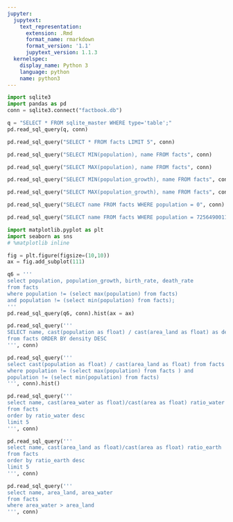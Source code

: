 ```yaml
---
jupyter:
  jupytext:
    text_representation:
      extension: .Rmd
      format_name: rmarkdown
      format_version: '1.1'
      jupytext_version: 1.1.3
  kernelspec:
    display_name: Python 3
    language: python
    name: python3
---
```


```python
import sqlite3
import pandas as pd
conn = sqlite3.connect("factbook.db")
```

```python
q = "SELECT * FROM sqlite_master WHERE type='table';"
pd.read_sql_query(q, conn)
```

```python
pd.read_sql_query("SELECT * FROM facts LIMIT 5", conn)
```

```python
pd.read_sql_query("SELECT MIN(population), name FROM facts", conn)
```

```python
pd.read_sql_query("SELECT MAX(population), name FROM facts", conn)
```

```python
pd.read_sql_query("SELECT MIN(population_growth), name FROM facts", conn)
```

```python
pd.read_sql_query("SELECT MAX(population_growth), name FROM facts", conn)
```

```python
pd.read_sql_query("SELECT name FROM facts WHERE population = 0", conn)
```

```python
pd.read_sql_query("SELECT name FROM facts WHERE population = 7256490011", conn)
```

```python
import matplotlib.pyplot as plt
import seaborn as sns
# %matplotlib inline
```

```python
fig = plt.figure(figsize=(10,10))
ax = fig.add_subplot(111)

q6 = '''
select population, population_growth, birth_rate, death_rate
from facts
where population != (select max(population) from facts)
and population != (select min(population) from facts);
'''
pd.read_sql_query(q6, conn).hist(ax = ax)
```

```python
pd.read_sql_query('''
SELECT name, cast(population as float) / cast(area_land as float) as density
from facts ORDER BY density DESC
''', conn)
```

```python
pd.read_sql_query('''
select cast(population as float) / cast(area_land as float) from facts
where population != (select max(population) from facts ) and
population != (select min(population) from facts)
''', conn).hist()
```

```python
pd.read_sql_query('''
select name, cast(area_water as float)/cast(area as float) ratio_water
from facts
order by ratio_water desc
limit 5
''', conn)
```

```python
pd.read_sql_query('''
select name, cast(area_land as float)/cast(area as float) ratio_earth
from facts
order by ratio_earth desc
limit 5
''', conn)
```

```python
pd.read_sql_query('''
select name, area_land, area_water
from facts
where area_water > area_land
''', conn)
```
